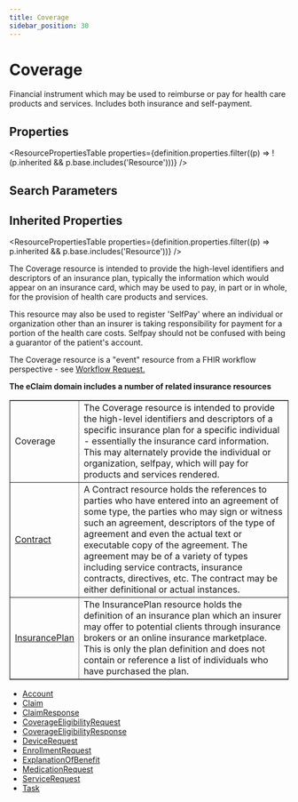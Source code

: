 ```yaml
---
title: Coverage
sidebar_position: 30
---
```



# Coverage

Financial instrument which may be used to reimburse or pay for health care products and services. Includes both insurance and self-payment.

<Tabs queryString="section">
  <TabItem value="schema" label="Schema" default>

## Properties

<ResourcePropertiesTable
  properties={definition.properties.filter((p) => !(p.inherited && p.base.includes('Resource')))}
/>

## Search Parameters

<SearchParamsTable searchParams={definition.searchParameters} />

## Inherited Properties

<ResourcePropertiesTable properties={definition.properties.filter((p) => p.inherited && p.base.includes('Resource'))} />

  </TabItem>
<TabItem value="usage" label="Usage">
<div>  <a name="scope"></a>  <p> The <Link to="/docs/api/fhir/resources/coverage">Coverage</Link> resource is intended to provide the high-level identifiers and descriptors of an insurance plan, typically the information which would  appear on an insurance card, which may be used to pay, in part or in whole, for the provision of health care products and services.  </p> <p> This resource may also be used to register 'SelfPay' where an individual or organization other than an insurer is taking responsibility for payment for a  portion of the health care costs. Selfpay should not be confused with being a guarantor of the patient's account. </p> <p>The <Link to="/docs/api/fhir/resources/coverage">Coverage</Link> resource is a "event" resource from a FHIR workflow perspective - see <a href="https://www.hl7.org/fhir/workflow.html#event">Workflow Request.</a></p>  </div>
</TabItem>
<TabItem value="relationships" label="Relationships">
<div>   <a name="bnr"></a>    <p>    <b>The eClaim domain includes a number of related insurance resources</b>   </p>   <table border="1" cellpadding="1" cellspacing="2" frame="box">    <tbody><tr>     <td>Coverage</td>     <td>The <Link to="/docs/api/fhir/resources/coverage">Coverage</Link> resource is intended to provide the high-level identifiers and descriptors of a specific insurance plan for a specific individual - essentially the insurance card information. This may alternately provide the individual or organization, selfpay,  which will pay for products and services rendered.</td>    </tr>    <tr>     <td><a href="/docs/api/fhir/resources/contract">Contract</a></td>     <td>A <Link to="/docs/api/fhir/resources/contract">Contract</Link> resource holds the references to parties who have entered into an agreement of some type, the parties who may sign or witness     such an agreement, descriptors of the type of agreement and even the actual text or executable copy of the agreement. The agreement may be of      a variety of types including service contracts, insurance contracts, directives, etc. The contract may be either definitional or actual instances.     </td>    </tr>    <tr>     <td><a href="/docs/api/fhir/resources/insuranceplan">InsurancePlan</a></td>     <td>The <Link to="/docs/api/fhir/resources/insuranceplan">InsurancePlan</Link> resource holds the definition of an insurance plan which an insurer may offer to potential clients through     insurance brokers or an online insurance marketplace. This is only the plan definition and does not contain or reference      a list of individuals who have purchased the plan.        </td>    </tr>   </tbody></table>  </div>
</TabItem>

<TabItem value="referencedBy" label="Referenced By">
<ul><li><a href="/docs/api/fhir/resources/account">Account</a></li>
<li><a href="/docs/api/fhir/resources/claim">Claim</a></li>
<li><a href="/docs/api/fhir/resources/claimresponse">ClaimResponse</a></li>
<li><a href="/docs/api/fhir/resources/coverageeligibilityrequest">CoverageEligibilityRequest</a></li>
<li><a href="/docs/api/fhir/resources/coverageeligibilityresponse">CoverageEligibilityResponse</a></li>
<li><a href="/docs/api/fhir/resources/devicerequest">DeviceRequest</a></li>
<li><a href="/docs/api/fhir/resources/enrollmentrequest">EnrollmentRequest</a></li>
<li><a href="/docs/api/fhir/resources/explanationofbenefit">ExplanationOfBenefit</a></li>
<li><a href="/docs/api/fhir/resources/medicationrequest">MedicationRequest</a></li>
<li><a href="/docs/api/fhir/resources/servicerequest">ServiceRequest</a></li>
<li><a href="/docs/api/fhir/resources/task">Task</a></li></ul>
</TabItem>
</Tabs>
